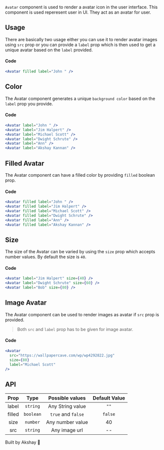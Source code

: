 
`Avatar` component is used to render a avatar icon in the user interface. This component is used reperesent user in UI.
They act as an avatar for user.

## Usage

There are basically two usage either you can use it to render avatar images using `src` prop or you can provide a `label` prop which is then
used to get a unique avatar based on the `label` provided.

<div style={{ padding: "10px 0px" }}>
  <Avatar filled label="John " />
</div>

#### Code

```jsx
<Avatar filled label="John " />
```

## Color

The Avatar component generates a unique `background color` based on the `label` prop you provide.

<div style={{display:'flex',flexDirection:'row',justifyContent:'space-between',width:'40%',padding:'10px 0px'}}>

<Avatar label="John " />
<Avatar label="Jim Halpert" />
<Avatar label="Michael Scott" />
<Avatar label="Dwight Schrute" />
<Avatar label="Ann" />
<Avatar label="Akshay Kannan" />

</div>

#### Code

```jsx
<Avatar label="John " />
<Avatar label="Jim Halpert" />
<Avatar label="Michael Scott" />
<Avatar label="Dwight Schrute" />
<Avatar label="Ann" />
<Avatar label="Akshay Kannan" />

```

## Filled Avatar

The Avatar component can have a filled color by providing `filled` boolean prop.

<div style={{display:'flex',flexDirection:'row',justifyContent:'space-between',width:'40%',padding:'10px 0px'}}>

<Avatar filled label="John " />
<Avatar filled label="Jim Halpert" />
<Avatar filled label="Michael Scott" />
<Avatar filled label="Dwight Schrute" />
<Avatar filled label="Ann" />
<Avatar filled label="Akshay Kannan" />

</div>

#### Code

```jsx
<Avatar filled label="John " />
<Avatar filled label="Jim Halpert" />
<Avatar filled label="Michael Scott" />
<Avatar filled label="Dwight Schrute" />
<Avatar filled label="Ann" />
<Avatar filled label="Akshay Kannan" />

```

## Size

The size of the Avatar can be varied by using the `size` prop which accepts number values. By default the size is `40`.

<div style={{display:'flex',flexDirection:'row',justifyContent:'space-between',width:'30%',padding:'10px 0px',alignItems:'center'}}>

<Avatar label="Jim Halpert" size={40} />
<Avatar label="Dwight Schrute" size={60} />
<Avatar label="Bob" size={80} />

</div>

#### Code

```jsx
<Avatar label="Jim Halpert" size={40} />
<Avatar label="Dwight Schrute" size={60} />
<Avatar label="Bob" size={80} />
```

## Image Avatar

The Avatar component can be used to render images as avatar if `src` prop is provided.

> Both `src` and `label` prop has to be given for image avatar.

<Avatar
  src="https://wallpapercave.com/wp/wp4292822.jpg"
  size={80}
  label="Michael Scott"
/>

#### Code

```jsx
<Avatar
  src="https://wallpapercave.com/wp/wp4292822.jpg"
  size={80}
  label="Michael Scott"
/>
```

## API

|  Prop  |   Type    |  Possible values   | Default Value |
| :----: | :-------: | :----------------: | :-----------: |
| label  | `string`  |  Any String value  |     `""`      |
| filled | `boolean` | `true` and `false` |    `false`    |
|  size  | `number`  |  Any number value  |      40       |
|  src   | `string`  |   Any image url    |      --       |

Built by Akshay 🤙
